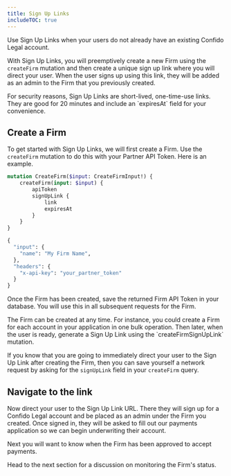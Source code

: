 ```yaml
---
title: Sign Up Links
includeTOC: true
---
```


Use Sign Up Links when your users do not already have an existing Confido Legal account.

With Sign Up Links, you will preemptively create a new Firm using the `createFirm` mutation and then create a unique sign up link where you will direct your user. When the user signs up using this link, they will be added as an admin to the Firm that you previously created.

<Info>
    For security reasons, Sign Up Links are short-lived, one-time-use links. They are good for 20 minutes and include an
    `expiresAt` field for your convenience.
</Info>

## Create a Firm

To get started with Sign Up Links, we will first create a Firm. Use the `createFirm` mutation to do this with your Partner API Token. Here is an example.

```graphql
mutation CreateFirm($input: CreateFirmInput!) {
	createFirm(input: $input) {
		apiToken
		signUpLink {
			link
			expiresAt
		}
	}
}

{
  "input": {
    "name": "My Firm Name",
  },
  "headers": {
    "x-api-key": "your_partner_token"
  }
}
```

Once the Firm has been created, save the returned Firm API Token in your database. You will use this in all subsequent requests for the Firm.

<Tip>
    The Firm can be created at any time. For instance, you could create a Firm for each account in your application in
    one bulk operation. Then later, when the user is ready, generate a Sign Up Link using the `createFirmSignUpLink`
    mutation.
</Tip>

If you know that you are going to immediately direct your user to the Sign Up Link after creating the Firm, then you can save yourself a network request by asking for the `signUpLink` field in your `createFirm` query.

## Navigate to the link

Now direct your user to the Sign Up Link URL. There they will sign up for a Confido Legal account and be placed as an admin under the Firm you created. Once signed in, they will be asked to fill out our payments application so we can begin underwriting their account.

Next you will want to know when the Firm has been approved to accept payments.

Head to the next section for a discussion on monitoring the Firm's status.
